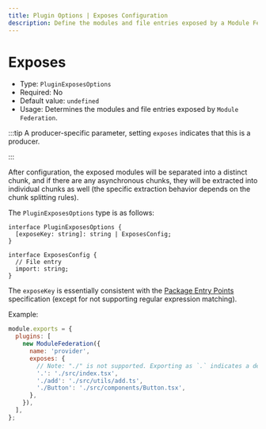 ```yaml
---
title: Plugin Options | Exposes Configuration
description: Define the modules and file entries exposed by a Module Federation producer application.
---
```


# Exposes

- Type: `PluginExposesOptions`
- Required: No
- Default value: `undefined`
- Usage: Determines the modules and file entries exposed by `Module Federation`.

:::tip
A producer-specific parameter, setting `exposes` indicates that this is a producer.

:::

After configuration, the exposed modules will be separated into a distinct chunk, and if there are any asynchronous chunks, they will be extracted into individual chunks as well (the specific extraction behavior depends on the chunk splitting rules).

The `PluginExposesOptions` type is as follows:

```tsx
interface PluginExposesOptions {
  [exposeKey: string]: string | ExposesConfig;
}

interface ExposesConfig {
  // File entry
  import: string;
}
```

The `exposeKey` is essentially consistent with the [Package Entry Points](https://nodejs.org/api/packages.html#package-entry-points) specification (except for not supporting regular expression matching).

Example:

```jsx
module.exports = {
  plugins: [
    new ModuleFederation({
      name: 'provider',
      exposes: {
        // Note: "./" is not supported. Exporting as `.` indicates a default export
        '.': './src/index.tsx',
        './add': './src/utils/add.ts',
        './Button': './src/components/Button.tsx',
      },
    }),
  ],
};
```
